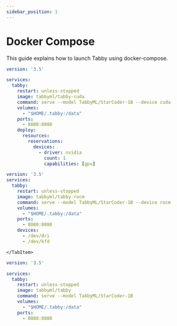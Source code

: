 ```yaml
---
sidebar_position: 1
---
```


# Docker Compose
This guide explains how to launch Tabby using docker-compose.




<Tabs>
  <TabItem value="cuda" label="CUDA (requires NVIDIA Container Toolkit)">

```yaml title="docker-compose.yml"
version: '3.5'

services:
  tabby:
    restart: unless-stopped
    image: tabbyml/tabby-cuda
    command: serve --model TabbyML/StarCoder-1B --device cuda
    volumes:
      - "$HOME/.tabby:/data"
    ports:
      - 8080:8080
    deploy:
      resources:
        reservations:
          devices:
            - driver: nvidia
              count: 1
              capabilities: [gpu]
```

  </TabItem>
  <TabItem value="rocm" label="ROCm">

```yaml title="docker-compose.yml"
version: '3.5'
services:
  tabby:
    restart: unless-stopped
    image: tabbyml/tabby-rocm
    command: serve --model TabbyML/StarCoder-1B --device rocm
    volumes:
      - "$HOME/.tabby:/data"
    ports:
      - 8080:8080
    devices:
      - /dev/dri
      - /dev/kfd
```

    </TabItem>
  <TabItem value="cpu" label="CPU">

```yaml title="docker-compose.yml"
version: '3.5'

services:
  tabby:
    restart: unless-stopped
    image: tabbyml/tabby
    command: serve --model TabbyML/StarCoder-1B
    volumes:
      - "$HOME/.tabby:/data"
    ports:
      - 8080:8080
```

  </TabItem>
</Tabs>

